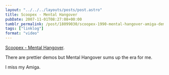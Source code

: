 ```yaml
---
layout: "../../../layouts/posts/post.astro"
title: Scoopex - Mental Hangover
pubDate: 2007-11-01T08:27:08+00:00
tumblr_permalink: /post/18099030/scoopex-1990-mental-hangover-amiga-demo
tags: ["linklog"]
format: "video"
---
```



<YouTube id="https://www.youtube.com/watch?v=zR9a4vTuuoo" />

[Scoopex - Mental Hangover][1].

There are prettier demos but Mental Hangover sums up the era for me.

I miss my Amiga.

[1]: https://www.youtube.com/watch?v=zR9a4vTuuoo
